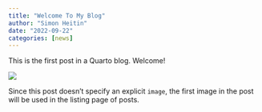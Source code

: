 ```yaml
---
title: "Welcome To My Blog"
author: "Simon Heitin"
date: "2022-09-22"
categories: [news]
---
```


This is the first post in a Quarto blog. Welcome!

![](thumbnail.jpg)

Since this post doesn't specify an explicit `image`, the first image in the post will be used in the listing page of posts.
